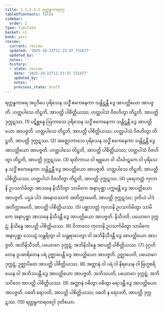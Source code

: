 ```yaml
---
title: 2.1.2.4.2 ရတ္တန္ဓကာရဝဂ္ဂ
tableOfContents: false
sidebar:
  order: 2
type: tipitaka
basket: vi
book: pari
review:
  current: review
  updated: '2025-10-22T11:23:37.731677'
  updated_by: ''
  notes: ''
  history:
  - state: review
    date: '2025-10-22T11:23:37.731677'
    updated_by: ''
    notes: ''
    previous_state: draft
---
```



<ReviewStatus review={frontmatter.review} showDetails={true} />

<HypothesisAnnotation frontmatter={frontmatter} />

<DynamicBreadcrumb />

<Division number="232" book="pari" e="ch" v="5" p="131">

<Paragraph number="888" book="pari">
ရတ္တန္ဓကာရေ အပ္ပဒီပေ ပုရိသေန သဒ္ဓိံ ဧကေနေကာ သန္တိဋ္ဌန္တီ ဒွေ အာပတ္တိယော အာပဇ္ဇတိ. ဟတ္ထပါသေ တိဋ္ဌတိ, အာပတ္တိ ပါစိတ္တိယဿ; ဟတ္ထပါသံ ဝိဇဟိတွာ တိဋ္ဌတိ, အာပတ္တိ ဒုက္ကဋဿ. (1)
</Paragraph>

<Paragraph number="889" book="pari">
ပဋိစ္ဆန္နေ ဩကာသေ ပုရိသေန သဒ္ဓိံ ဧကေနေကာ သန္တိဋ္ဌန္တီ ဒွေ အာပတ္တိယော အာပဇ္ဇတိ. ဟတ္ထပါသေ တိဋ္ဌတိ, အာပတ္တိ ပါစိတ္တိယဿ; ဟတ္ထပါသံ ဝိဇဟိတွာ တိဋ္ဌတိ, အာပတ္တိ ဒုက္ကဋဿ. (2)
</Paragraph>

<Paragraph number="890" book="pari">
အဇ္ဈောကာသေ ပုရိသေန သဒ္ဓိံ ဧကေနေကာ သန္တိဋ္ဌန္တီ ဒွေ အာပတ္တိယော အာပဇ္ဇတိ. ဟတ္ထပါသေ တိဋ္ဌတိ, အာပတ္တိ ပါစိတ္တိယဿ; ဟတ္ထပါသံ ဝိဇဟိတွာ တိဋ္ဌတိ, အာပတ္တိ ဒုက္ကဋဿ. (3)
</Paragraph>

<Paragraph number="891" book="pari">
ရထိကာယ ဝါ ဗျူဟေ ဝါ သိင်္ဃာဋကေ ဝါ ပုရိသေန သဒ္ဓိံ ဧကေနေကာ သန္တိဋ္ဌန္တီ ဒွေ အာပတ္တိယော အာပဇ္ဇတိ. ဟတ္ထပါသေ တိဋ္ဌတိ, အာပတ္တိ ပါစိတ္တိယဿ; ဟတ္ထပါသံ ဝိဇဟိတွာ တိဋ္ဌတိ, အာပတ္တိ ဒုက္ကဋဿ. (4)
</Paragraph>

<Paragraph number="892" book="pari">
ပုရေဘတ္တံ ကုလာနိ ဥပသင်္ကမိတွာ အာသနေ နိသီဒိတွာ သာမိကေ အနာပုစ္ဆာ ပက္ကမန္တီ ဒွေ အာပတ္တိယော အာပဇ္ဇတိ. ပဌမံ ပါဒံ အနောဝဿကံ အတိက္ကာမေတိ, အာပတ္တိ ဒုက္ကဋဿ; ဒုတိယံ ပါဒံ အတိက္ကာမေတိ, အာပတ္တိ ပါစိတ္တိယဿ. (5)
</Paragraph>

<Paragraph number="893" book="pari">
ပစ္ဆာဘတ္တံ ကုလာနိ ဥပသင်္ကမိတွာ သာမိကေ အနာပုစ္ဆာ အာသနေ နိသီဒန္တီ ဒွေ အာပတ္တိယော အာပဇ္ဇတိ. နိသီဒတိ, ပယောဂေ ဒုက္ကဋံ; နိသိန္နေ အာပတ္တိ ပါစိတ္တိယဿ. (6)
</Paragraph>

<Paragraph number="894" book="pari">
ဝိကာလေ ကုလာနိ ဥပသင်္ကမိတွာ သာမိကေ အနာပုစ္ဆာ သေယျံ သန္ထရိတွာ ဝါ သန္ထရာပေတွာ ဝါ အဘိနိသီဒန္တီ ဒွေ အာပတ္တိယော အာပဇ္ဇတိ. အဘိနိသီဒတိ, ပယောဂေ ဒုက္ကဋံ; အဘိနိသိန္နေ အာပတ္တိ ပါစိတ္တိယဿ. (7)
</Paragraph>

<Paragraph number="895" book="pari">
ဒုဂ္ဂဟိတေန ဒူပဓာရိတေန ပရံ ဥဇ္ဈာပေန္တီ ဒွေ အာပတ္တိယော အာပဇ္ဇတိ. ဥဇ္ဈာပေတိ, ပယောဂေ ဒုက္ကဋံ; ဥဇ္ဈာပိတေ အာပတ္တိ ပါစိတ္တိယဿ. (8)
</Paragraph>

<Paragraph number="896" book="pari">
အတ္တာနံ ဝါ ပရံ ဝါ နိရယေန ဝါ ဗြဟ္မစရိယေန ဝါ အဘိသပန္တီ ဒွေ အာပတ္တိယော အာပဇ္ဇတိ. အဘိသပတိ, ပယောဂေ ဒုက္ကဋံ; အဘိသပိတေ အာပတ္တိ ပါစိတ္တိယဿ. (9)
</Paragraph>

<Paragraph number="897" book="pari">
အတ္တာနံ ဝဓိတွာ ဝဓိတွာ ရောဒန္တီ ဒွေ အာပတ္တိယော အာပဇ္ဇတိ. ဝဓတိ ရောဒတိ, အာပတ္တိ ပါစိတ္တိယဿ; ဝဓတိ န ရောဒတိ, အာပတ္တိ ဒုက္ကဋဿ. (10)

</Paragraph>
</Division>

<Paragraph number="898" type="center" book="pari">
ရတ္တန္ဓကာရဝဂ္ဂေါ ဒုတိယော.
</Paragraph>